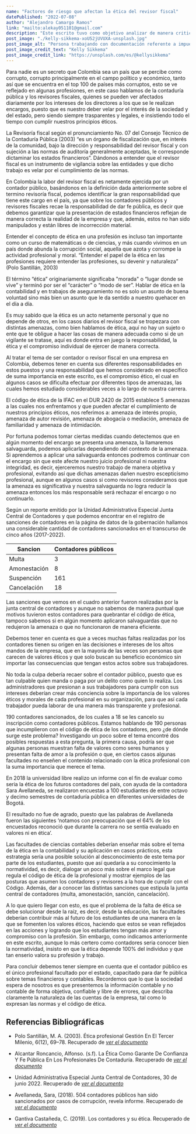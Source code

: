```yaml
---
name: "Factores de riesgo que afectan la ética del revisor fiscal"
datePublished: "2022-07-08"
author: "Alejandro Camargo Ramos"
link: "mailto:alekay051101@gmail.com"
description: "Este escrito tuvo como objetivo analizar de manera critica-argumentativa los casos que hacían que un contador público o revisor fiscal faltaran a las normas del código de ética, la profesión contable es la única en Colombia capaz de dar fe pública frente a temas financieros. Constantemente estamos rodeados de amenazas que si no afrontamos con la salvaguarda adecuada pueden perjudicar nuestros principios éticos. Luego  de leer varios artículos y revistas mis hallazgos fueron los siguientes: la mayoría de fallas tenían dos motivos principales, (l) algunas facultades no daban al tema de ética la importancia que se merecía por lo que algunos estudiantes salían al campo laboral con desconocimiento de las normas, (ll) la presión generada sobre los contadores por los gerentes de las empresas, para que estos cumplieran sus intereses y debido a que algunos contadores estaban vinculados económicamente a las organizaciones y dependían exclusivamente de los honorarios, esto los hacia algo vulnerables y terminaban obstruyendo su independencia y objetividad a la hora de tomar decisiones. Recomiendo a aquellos que están empezando su camino como contadores estudiar y aplicar lo establecido en los marcos éticos antes de llevar a cabo cualquier actividad que no sea digna de un profesional contable. Luego de terminar este escrito llegue a la conclusión de que a veces es mejor retirarse de la organización que participar en actos ilegales y que siempre en nuestros actos debe ser primordial la ética y lo moral antes que cualquier interés ajeno."
post_image: "./kelly-sikkema-xoU52jUVUXA-unsplash.jpg"
post_image_alt: "Persona trabajando con documentación referente a impuestos"
post_image_credit_text: "Kelly Sikkema"
post_image_credit_link: "https://unsplash.com/es/@kellysikkema"
---
```

Para nadie es un secreto que Colombia sea un país que se percibe como corrupto, corrupto principalmente en el campo político y económico, tanto así que se encuentra en el top 100 de países más corruptos, esto se ve reflejado en algunas profesiones, en este caso hablamos de la contaduría pública y los revisores fiscales, quienes se pueden ver afectados diariamente por los intereses de los directores a los que se le realizan encargos, puesto que es nuestro deber velar por el interés de la sociedad y del estado, pero siendo siempre trasparentes y legales, e insistiendo todo el tiempo con cumplir nuestros principios éticos.

La Revisoría fiscal según el pronunciamiento No. 07 del Consejo Técnico de la Contaduría Pública (2003) “es un órgano de fiscalización que, en interés de la comunidad, bajo la dirección y responsabilidad del revisor fiscal y con sujeción a las normas de auditoría generalmente aceptadas, le corresponde dictaminar los estados financieros”. Dándonos a entender que el revisor fiscal es un instrumento de vigilancia sobre las entidades y que dicho trabajo es velar por el cumplimiento de las normas.

En Colombia la labor del revisor fiscal es netamente ejercida por un contador público, basándonos en la definición dada anteriormente sobre el termino revisoría fiscal, podemos identificar la gran responsabilidad que tiene este cargo en el país, ya que sobre los contadores públicos y revisores fiscales recae la responsabilidad de dar fe pública, es decir que debemos garantizar que la presentación de estados financieros reflejan de manera correcta la realidad de la empresa y que, además, estos no han sido manipulados y están libres de incorrección material.

Entender el concepto de ética en una profesión es incluso tan importante como un curso de matemáticas o de ciencias, y más cuando vivimos en un país donde abunda la corrupción social, aquella que azota y corrompe la actividad profesional y moral.  “Entender el papel de la ética en las profesiones requiere entender las profesiones, su devenir y naturaleza” (Polo Santillán, 2003)

El término “ética” originariamente significaba "morada" o “lugar donde se vive” y terminó por ser el “carácter” o “modo de ser”. Hablar de ética en la contabilidad y en trabajos de aseguramiento no es solo un asunto de buena voluntad sino más bien un asunto que le da sentido a nuestro quehacer en el día a día.

Es muy sabido que la ética es un acto netamente personal y que no depende de otros, en los casos diarios el revisor fiscal se tropezara con distintas amenazas, como bien hablamos de ética, aquí no hay un sujeto o ente que te obligue a hacer las cosas de manera adecuada como si de un vigilante se tratase, aquí es donde entra en juego la responsabilidad, la ética y el compromiso individual de ejercer de manera correcta. 

Al tratar el tema de ser contador o revisor fiscal en una empresa en Colombia, debemos tener en cuenta sus diferentes responsabilidades en estos puestos y una responsabilidad que hemos considerado en específico de suma importancia en este escrito, es el compromiso ético, el cual en algunos casos se dificulta efectuar por diferentes tipos de amenazas, las cuales hemos estudiado considerables veces a lo largo de nuestra carrera.

El código de ética de la IFAC en el DUR 2420 de 2015 establece 5 amenazas a las cuales nos enfrentamos y que pueden afectar el cumplimiento de nuestros principios éticos, nos referimos a: amenaza de interés propio, amenaza de autor revisión, amenaza de abogacía o mediación, amenaza de familiaridad y amenaza de intimidación.

Por fortuna podemos tomar ciertas medidas cuando detectemos que en algún momento del encargo se presenta una amenaza, la llamaremos salvaguarda, podemos aplicarlas dependiendo del contexto de la amenaza. Si aprendemos a aplicar una salvaguarda entonces podremos continuar con el encargo sin que este afecte nuestro juicio profesional ni nuestra integridad, es decir, ejerceremos nuestro trabajo de manera objetiva y profesional, evitando así que dichas amenazas dañen nuestro escepticismo profesional, aunque en algunos casos si como revisores consideramos que la amenaza es significativa y nuestra salvaguarda no logra reducir la amenaza entonces los más responsable será rechazar el encargo o no continuarlo.

Según un reporte emitido por la Unidad Administrativa Especial Junta Central de Contadores y que podemos encontrar en el registro de sanciones de contadores en la página de datos de la gobernación hallamos una considerable cantidad de contadores sancionados en el transcurso de cinco años (2017-2022). 


| Sancion | Contadores públicos |
|----------|------------------------|
| Multa | 3 |
| Amonestación | 8 |
| Suspención | 161 |
| Cancelación | 18 |

Las sanciones que vemos en el cuadro anterior fueron realizadas por la junta central de contadores y aunque no sabemos de manera puntual que motivos tuvieron estos contadores para quebrantar el código de ética, tampoco sabemos si en algún momento aplicaron salvaguardas que no redujeron la amenaza o que no funcionaron de manera eficiente. 

Debemos tener en cuenta es que a veces muchas faltas realizadas por los contadores tienen su origen en las decisiones e intereses de los altos mandos de la empresa, que en la mayoría de las veces son personas que carecen de valores éticos y que solo buscan su beneficio económico sin importar las consecuencias que tengan estos actos sobre sus trabajadores.

No toda la culpa debería recaer sobre el contador público, puesto que es tan culpable quien manda o paga por un delito como quien lo realiza. Los administradores que presionan a sus trabajadores para cumplir con sus intereses deberían crear más conciencia sobre la importancia de los valores éticos y morales de cada profesional en su organización, para que así cada trabajador pueda laborar de una manera más transparente y profesional.

190 contadores sancionados, de los cuales a 18 se les cancelo su inscripción como contadores públicos. Estamos hablando de 190 personas que incumplieron con el código de ética de los contadores, pero ¿de dónde surge este problema? Investigando un poco sobre el tema encontré dos posibles respuestas a esta pregunta, la primera causa, podría ser que algunas personas muestran falta de valores como seres humanos y presentan falta de amor a la profesión o que, en ciertos casos algunas facultades no enseñen el contenido relacionado con la ética profesional con la suma importancia que merece el tema.

En 2018 la universidad libre realizo un informe con el fin de evaluar como seria la ética de los futuros contadores del país, con ayuda de la contadora Sara Avellaneda, se realizaron encuestas a 100 estudiantes de entre octavo y decimo semestres de contaduría pública en diferentes universidades de Bogotá.                                                                                       

El resultado no fue de agrado, puesto que las palabras de Avellaneda fueron las siguientes ‘notamos con preocupación que el 64% de los encuestados reconoció que durante la carrera no se sentía evaluado en valores ni en ética’. 

Las facultades de ciencias contables deberían enseñar más sobre el tema de la ética en la contabilidad y su aplicación en casos prácticos, esta estrategia sería una posible solución al desconocimiento de este tema por parte de los estudiantes, puesto que así quedaría a su conocimiento la normatividad, es decir, dialogar un poco más sobre el marco legal que regula el código de ética de la profesional y mostrar ejemplos de las posturas que asumen los contadores y revisores a la hora de cumplir con el Código. Además, dar a conocer las distintas sanciones que estipula la junta central de contadores (multa, amonestación, sanción, cancelación).

A lo que quiero llegar con esto, es que el problema de la falta de ética se debe solucionar desde la raíz, es decir, desde la educación, las facultades deberían contribuir más al futuro de los estudiantes de una manera en la que se fomenten los valores éticos, haciendo que estos se vean reflejados en las acciones y logrando que los estudiantes tengan más amor y compromiso con la profesión. Sin embargo, como indicamos anteriormente en este escrito, aunque lo más certero como contadores seria conocer bien la normatividad, insisto en que la ética depende 100% del individuo y que tan enserio valora su profesión y trabajo. 

Para concluir debemos tener siempre en cuenta que el contador público es el único profesional facultado por el estado, capacitado para dar fe pública sobre temas financieros y contables. Recordemos que lo que la sociedad espera de nosotros es que presentemos la información contable y no contable de forma objetiva, confiable y libre de errores, que describa claramente la naturaleza de las cuentas de la empresa, tal como lo expresan las normas y el código de ética.  

## Referencias Bibliográficas

* Polo Santillán, M. A. (2003). Ética profesional Gestión En El Tercer Milenio, 6(12), 69–78. Recuperado de [*ver el documento*](https://doi.org/10.15381/gtm.v6i12.9863)

* Alcantar Roncancio, Alfonso. (s.f). La Ética Como Garante De Confianza Y Fe Pública En Los Profesionales De Contaduría. Recuperado de [*ver el documento*](http://repositorio.uan.edu.co/handle/123456789/6463)

* Unidad Administrativa Especial Junta Central de Contadores, 30 de junio 2022. Recuperado de [*ver el documento*](https://www.datos.gov.co/Funci-n-p-blica/Registro-de-Sanciones-Contadores/fs36-azrv)

* Avellaneda, Sara, (2018). 504 contadores públicos han sido sancionados por casos de corrupción, revela informe. Recuperado de [*ver el documento*](https://www.unilibre.edu.co/bogota/ul/noticias/noticias-universitarias/3417-504-contadores-publicos-han-sido-sancionados-por-casos-de-corrupcion-revela-informe)

* Gantiva Castañeda, C. (2019). Los contadores y su ética. Recuperado de [*ver el documento*](https://repositorio.ibero.edu.co/handle/001/922)

